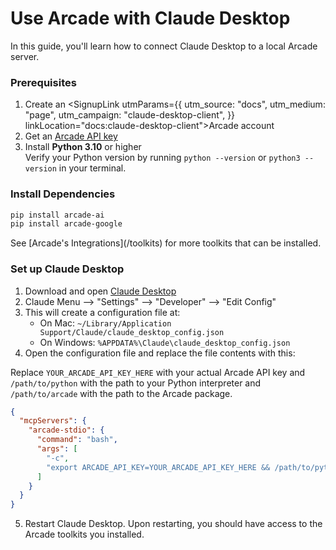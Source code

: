 
# Use Arcade with Claude Desktop

In this guide, you'll learn how to connect Claude Desktop to a local Arcade server.

<Steps>

### Prerequisites

1. Create an <SignupLink utmParams={{
            utm_source: "docs",
            utm_medium: "page",
            utm_campaign: "claude-desktop-client",
          }} linkLocation="docs:claude-desktop-client">Arcade account</SignupLink>
2. Get an [Arcade API key](/home/api-keys)
3. Install **Python 3.10** or higher <br/> Verify your Python version by running `python --version` or `python3 --version` in your terminal.

### Install Dependencies

```bash
pip install arcade-ai
pip install arcade-google
```
<Tip>
See [Arcade's Integrations](/toolkits) for more toolkits that can be installed.
</Tip>

### Set up Claude Desktop

1. Download and open [Claude Desktop](https://claude.ai/download)
2. Claude Menu --> "Settings" --> "Developer" --> "Edit Config"
3. This will create a configuration file at:
    - On Mac: `~/Library/Application Support/Claude/claude_desktop_config.json`
    - On Windows: `%APPDATA%\Claude\claude_desktop_config.json`
4. Open the configuration file and replace the file contents with this:

Replace `YOUR_ARCADE_API_KEY_HERE` with your actual Arcade API key and `/path/to/python` with the path to your Python interpreter and `/path/to/arcade` with the path to the Arcade package.
  ```json
  {
    "mcpServers": {
      "arcade-stdio": {
        "command": "bash",
        "args": [
          "-c",
          "export ARCADE_API_KEY=YOUR_ARCADE_API_KEY_HERE && /path/to/python /path/to/arcade serve --mcp"
        ]
      }
    }
  }
```


5. Restart Claude Desktop. Upon restarting, you should have access to the Arcade toolkits you installed.

</Steps>